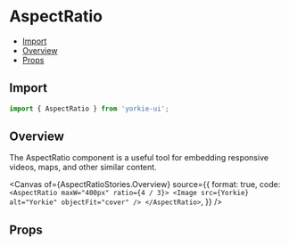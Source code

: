 # AspectRatio


<Meta of={AspectRatioStories} />

- [Import](#import)
- [Overview](#overview)
- [Props](#props)

## Import

```jsx
import { AspectRatio } from 'yorkie-ui';
```

## Overview

The AspectRatio component is a useful tool for embedding responsive videos, maps, and other similar content.

<Canvas
  of={AspectRatioStories.Overview}
  source={{
    format: true,
    code: `
      <AspectRatio maxW="400px" ratio={4 / 3}>
        <Image src={Yorkie} alt="Yorkie" objectFit="cover" />
      </AspectRatio>
    `,
  }}
/>

## Props

<Controls />
